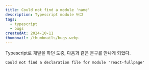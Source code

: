 ```yaml
---
title: Could not find a module 'name'
description: Typescript module 버그
tags:
  - typescript
  - bugs
createdAt: 2024-10-11
thumbnail: /thumbnails/bugs.webp
---
```

Typescript로 개발을 하던 도중, 다음과 같은 문구를 만나게 되었다. 

```node
Could not find a declaration file for module 'react-fullpage'
```

